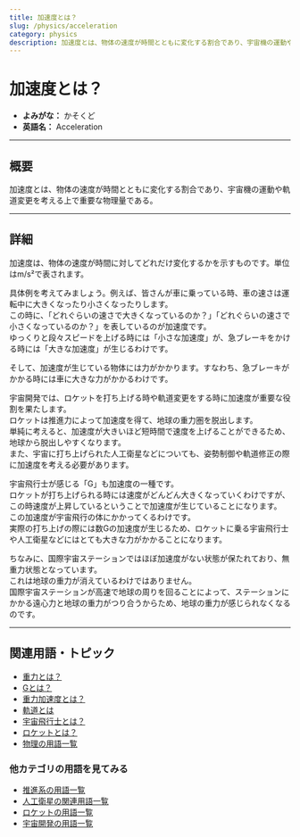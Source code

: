 ```yaml
---
title: 加速度とは？
slug: /physics/acceleration
category: physics
description: 加速度とは、物体の速度が時間とともに変化する割合であり、宇宙機の運動や軌道変更を考える上で重要な物理量である。
---
```



<Head>
  <script type="application/ld+json">
    {`{
      "@context": "https://schema.org",
      "@type": "DefinedTerm",
      "name": "加速度",
      "inDefinedTermSet": "https://space-dev-terms.pages.dev",
      "termCode": "physics/acceleration",
      "description": "加速度とは、物体の速度が時間とともに変化する割合であり、宇宙機の運動や軌道変更において重要な物理量である。",
      "url": "https://space-dev-terms.pages.dev/docs/physics/acceleration"
    }`}
  </script>
</Head>

# 加速度とは？
- **よみがな：** かそくど  
- **英語名：** Acceleration  

---

## 概要

加速度とは、物体の速度が時間とともに変化する割合であり、宇宙機の運動や軌道変更を考える上で重要な物理量である。

---

## 詳細

加速度は、物体の速度が時間に対してどれだけ変化するかを示すものです。単位はm/s²で表されます。  

具体例を考えてみましょう。例えば、皆さんが車に乗っている時、車の速さは運転中に大きくなったり小さくなったりします。  
この時に、「どれぐらいの速さで大きくなっているのか？」「どれぐらいの速さで小さくなっているのか？」を表しているのが加速度です。  
ゆっくりと段々スピードを上げる時には「小さな加速度」が、急ブレーキをかける時には「大きな加速度」が生じるわけです。  

そして、加速度が生じている物体には力がかかります。すなわち、急ブレーキがかかる時には車に大きな力がかかるわけです。  

宇宙開発では、ロケットを打ち上げる時や軌道変更をする時に加速度が重要な役割を果たします。  
ロケットは推進力によって加速度を得て、地球の重力圏を脱出します。  
単純に考えると、加速度が大きいほど短時間で速度を上げることができるため、地球から脱出しやすくなります。  
また、宇宙に打ち上げられた人工衛星などについても、姿勢制御や軌道修正の際に加速度を考える必要があります。  

宇宙飛行士が感じる「G」も加速度の一種です。  
ロケットが打ち上げられる時には速度がどんどん大きくなっていくわけですが、この時速度が上昇しているということで加速度が生じていることになります。  
この加速度が宇宙飛行の体にかかってくるわけです。  
実際の打ち上げの際には数Gの加速度が生じるため、ロケットに乗る宇宙飛行士や人工衛星などにはとても大きな力がかかることになります。  

ちなみに、国際宇宙ステーションではほぼ加速度がない状態が保たれており、無重力状態となっています。  
これは地球の重力が消えているわけではありません。  
国際宇宙ステーションが高速で地球の周りを回ることによって、ステーションにかかる遠心力と地球の重力がつり合うからため、地球の重力が感じられなくなるのです。

---

## 関連用語・トピック

- [重力とは？](/docs/physics/gravity/) 
- [Gとは？](/docs/physics/g-force/)   
- [重力加速度とは？](/docs/physics/gravitational-acceleration/)  
- [軌道とは](/docs/orbit/orbit/)  
- [宇宙飛行士とは？](/docs/glossary/astronaut/)
- [ロケットとは？](/docs/rocket/rocket/)
- [物理の用語一覧](/docs/category/physics/)

### 他カテゴリの用語を見てみる

- [推進系の用語一覧](/docs/category/propulsion/)
- [人工衛星の関連用語一覧](/docs/category/satellite/)
- [ロケットの用語一覧](/docs/category/rocket/)
- [宇宙開発の用語一覧](/docs/category/glossary/)